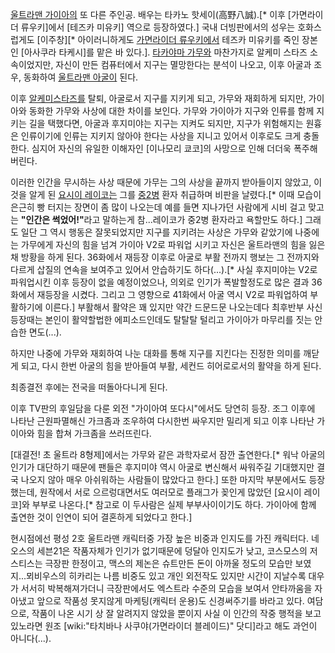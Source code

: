 [[울트라맨 가이아]]의 또 다른 주인공. 배우는 타카노 핫세이(高野八誠).[* 이후 [가면라이더 류우키]에서 [테즈카 미유키] 역으로 등장하였다.] 국내 더빙판에서의 성우는 호화스럽게도 [이주창][* 아이러니하게도 [[가면라이더 류우키]]에서 테즈카 미유키를 죽인 장본인 [아사쿠라 타케시]를 맡은 바 있다.].
[[타카야마 가무]]와 마찬가지로 알케미 스타즈 소속이었지만, 자신이 만든 컴퓨터에서 지구는 멸망한다는 분석이 나오고, 이후 아굴과 조우, 동화하여 [[울트라맨 아굴]]이 된다.

이후 [[알케미스타즈]]를 탈퇴, 아굴로서 지구를 지키게 되고, 가무와 재회하게 되지만, 가이아와 동화한 가무와 사상에 대한 차이를 보인다. 가무와 가이아가 지구와 인류를 함께 지키는 길을 택했다면, 아굴과 후지미야는 지구는 지켜도 되지만, 지구가 위험해지는 원흉은 인류이기에 인류는 지키지 않아야 한다는 사상을 지니고 있어서 이후로도 크게 충돌한다. 심지어 자신의 유일한 이해자인 [이나모리 쿄코]의 사망으로 인해 더더욱 폭주해버린다.

이러한 인간을 무시하는 사상 때문에 가무는 그의 사상을 끝까지 받아들이지 않았고, 이것을 알게 된 [[요시이 레이코]]는 그를 [[중2병]] 환자 취급하며 비판을 날렸다.[* 이때 모습이 은근히 빵 터지는 장면이 좀 많이 나오는데 예를 들면 지나가던 사람에게 시비 걸고 맞고는 '''"인간은 썩었어!"'''라고 말하는게 참...레이코가 중2병 환자라고 욕할만도 하다.] 그래도 일단 그 역시 행동은 잘못되었지만 지구를 지키려는 사상은 가무와 같았기에 나중에는 가무에게 자신의 힘을 넘겨 가이아 V2로 파워업 시키고 자신은 울트라맨의 힘을 잃은 채 방황을 하게 된다. 36화에서 재등장 이후로 아굴로 부활 전까지 행보는 그 전까지와 다르게 삽질의 연속을 보여주고 있어서 안습하기도 하다(...).[* 사실 후지미야는 V2로 파워업시킨 이후 등장이 없을 예정이었으나, 의외로 인기가 폭발할정도로 많은 결과 36화에서 재등장을 시켰다. 그리고 그 영향으로 41화에서 아굴 역시 V2로 파워업하여 부활하기에 이른다.] 부활해서 활약은 꽤 있지만 약간 드문드문 나오는데다 최후반부 사신 등장때는 본인이 활약할법한 에피소드인데도 탈탈탈 털리고 가이아가 마무리를 짓는 안습한 면도(...).

하지만 나중에 가무와 재회하여 나눈 대화를 통해 지구를 지킨다는 진정한 의미를 깨닫게 되고, 다시 한번 아굴의 힘을 받아들여 부활, 세컨드 히어로로서의 활약을 하게 된다.

최종결전 후에는 전국을 떠돌아다니게 된다.

이후 TV판의 후일담을 다룬 외전 "가이아여 또다시"에서도 당연히 등장. 조그 이후에 나타난 근원파멸해신 가크좀과 조우하여 다시한번 싸우지만 밀리게 되고 이후 나타난 가이아와 힘을 합쳐 가크좀을 쓰러뜨린다.

[대결전! 초 울트라 8형제]에서는 가무와 같은 과학자로서 잠깐 출연한다.[* 워낙 아굴의 인기가 대단하기 때문에 팬들은 후지미야 역시 아굴로 변신해서 싸워주길 기대했지만 결국 나오지 않아 매우 아쉬워하는 사람들이 많았다고 한다.] 또한 마지막 부분에서도 등장했는데, 원작에서 서로 으르렁대면서도 여러모로 플래그가 꽂인게 많았던 [요시이 레이코]와 부부로 나온다.[* 참고로 이 두사람은 실제 부부사이이기도 하다. 가이아에 함께 출연한 것이 인연이 되어 결혼하게 되었다고 한다.]

현시점에선 평성 2호 울트라맨 캐릭터중 가장 높은 비중과 인지도를 가진 캐릭터다.
네오스의 세븐21은 작품자체가 인기가 없기때문에 덩달아 인지도가 낮고, 코스모스의 저스티스는 극장판 한정이고, 맥스의 제논은 슈트만든 돈이 아까울 정도의 모습만 보였지...뫼비우스의 히카리는 나름 비중도 있고 개인 외전작도 있지만 시간이 지날수록 대우가 서서히 박복해져가더니 극장판에서도 엑스트라 수준의 모습을 보여서 안타까움을 자아냈고 앞으로 작품성 못지않게 마케팅(캐릭터 운용)도 신경써주기를 바라고 있다.
여담으로, 작품이 나온 시기 상 잘 알려지지 않았을 뿐이지 사실 이 인간의 작중 행적을 보고 있노라면 원조 [wiki:"타치바나 사쿠야(가면라이더 블레이드)" 닷디]라고 해도 과언이 아니다(...).
